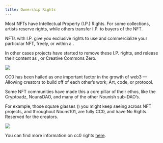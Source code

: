 ```yaml
---
title: Ownership Rights
---
```


Most NFTs have Intellectual Property (I.P.) Rights. For some collections, artists reserve rights, while others transfer I.P. to buyers of the NFT.

NFTs with I.P. give you exclusive rights to use and commercialize your particular NFT, freely, or within a <Nutshell children="limited set of rights" />.

In other cases projects have started to remove these I.P. rights, and release their content as <Nutshell children="CC0" glossaryEntry="content/glossary/cc0.mdx" />, or Creative Commons Zero.

![](/assets/cc0.png)

CC0 has been hailed as one important factor in the growth of web3 — Allowing creators to build off of each other’s work; Art, code, or protocol.

Some NFT communities have made this a core pillar of their ethos, like the Cryptoadz, NounsDAO, and many of the other Nounish sub-DAO’s.

For example, those square glasses (<Nutshell children="Noggles" glossaryEntry="content/glossary/noggles.mdx" />) you might keep seeing across NFT projects, and throughout Nouns101, are fully CC0, and have No Rights Reserved for the creators.

![](/assets/lil-nouns-noggles-cc0.png)

You can find more information on cc0 rights [here](https://creativecommons.org/share-your-work/public-domain/cc0/ "CC0").
